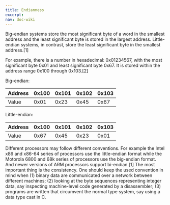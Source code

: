 ```yaml
---
title: Endianness
excerpt: 
nav: doc-wiki
---
```


Big-endian systems store the most significant byte of a word in the smallest address and the least significant byte is stored in the largest address. Little-endian systems, in contrast, store the least significant byte in the smallest address.[1]

For example, there is a number in hexadecimal: 0x01234567, with the most significant byte 0x01 and least significant byte 0x67. It is stored within the address range 0x100 through 0x103.[2]

Big-endian:

| Address | 0x100 | 0x101 | 0x102 | 0x103 |
| ------- | ----- | ----- | ----- | ----- |
| Value   | 0x01  | 0x23  | 0x45  | 0x67  |

Little-endian:

| Address | 0x100 | 0x101 | 0x102 | 0x103 |
| ------- | ----- | ----- | ----- | ----- |
| Value   | 0x67  | 0x45  | 0x23  | 0x01  |

Different processors may follow different conventions. For example the Intel x86 and x86-64 series of processors use the little-endian format while the Motorola 6800 and 68k series of processors use the big-endian format. And newer versions of ARM processors support bi-endian.[1] The most important thing is the consistency. One should keep the used convention in mind when (1) binary data are communicated over a network  between different machines; (2) looking at the byte sequences representing integer data, say inspecting machine-level code generated by a disassembler; (3) programs are written that circumvent the normal type system, say using a data type cast in C.
